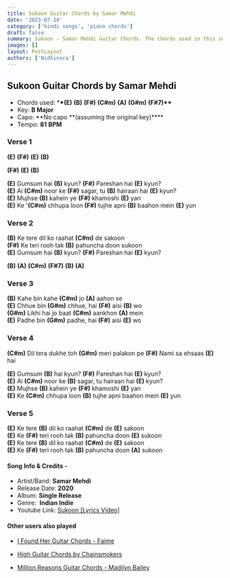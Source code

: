 ```yaml
---
title: Sukoon Guitar Chords by Samar Mehdi
date: '2023-07-14'
category: ['hindi songs', 'piano chords']
draft: false
summary: Sukoon - Samar Mehdi Guitar Chords. The chords used in this song are (E) (B) (F#) (C#m) (A) (G#m) (F#7). key - B major.
images: []
layout: PostLayout
authors: ['Nidhivora']
---
```


## Sukoon Guitar Chords by Samar Mehdi

- Chords used: \***\*(E)** **(B)** **(F#)** **(C#m)** **(A)** **(G#m)** **(F#7)\*\***
- Key: **B Major**
- Capo: **No capo **(assuming the original key)\*\*\*\*
- Tempo: **81** **BPM**

### **Verse 1**

**(E)** **(F#)** **(E)** **(B)**

**(F#)** **(E)** **(B)**

**(E)** Gumsum hai **(B)** kyun? **(F#)** Pareshan hai **(E)** kyun?\
**(E)** Ai **(C#m)** noor ke **(F#)** sagar, tu **(B)** hairaan hai **(E)** kyun?\
**(E)** Mujhse **(B)** kahein ye **(F#)** khamoshi **(E)** yan\
**(E)** Ke '**(C#m)** chhupa loon **(F#)** tujhe apni **(B)** baahon mein **(E)** yun

### **Verse 2**

**(B)** Ke tere dil ko raahat **(C#m)** de sakoon\
**(F#)** Ke teri rooh tak **(B)** pahuncha doon sukoon\
**(E)** Gumsum hai **(B)** kyun? **(F#)** Pareshan hai **(E)** kyun?

**(B)** **(A)** **(C#m)** **(F#7)** **(B)** **(A)**

### **Verse 3**

**(B)** Kahe bin kahe **(C#m)** jo **(A)** aahon se\
**(E)** Chhue bin **(G#m)** chhue, hai **(F#)** aisi **(B)** wo\
**(G#m)** Likhi hai jo baat **(C#m)** aankhon **(A)** mein\
**(E)** Padhe bin **(G#m)** padhe, hai **(F#)** aisi **(E)** wo

### **Verse 4**

**(C#m)** Dil tera dukhe toh **(G#m)** meri palakon pe
**(F#)** Nami sa ehsaas **(E)** hai

**(E)** Gumsum **(B)** hai kyun? **(F#)** Pareshan hai **(E)** kyun?\
**(E)** Ai **(C#m)** noor ke **(B)** sagar, tu hairaan hai **(E)** kyun?\
**(E)** Mujhse **(B)** kahein ye **(F#)** khamoshi **(E)** yan\
**(E)** Ke **(C#m)** chhupa loon **(B)** tujhe apni baahon mein **(E)** yun

### **Verse 5**

**(E)** Ke tere **(B)** dil ko raahat **(C#m)** de **(E)** sakoon\
**(E)** Ke **(F#)** teri rooh tak **(B)** pahuncha doon **(E)** sukoon\
**(E)** Ke tere **(B)** dil ko raahat **(C#m)** de **(E)** sakoon\
**(E)** Ke **(F#)** teri rooh tak **(B)** pahuncha doon **(A)** sukoon

#### Song Info & Credits -

- Artist/Band: **Samar Mehdi**
- Release Date: **2020**
- Album: **Single Release**
- Genre:  **Indian Indie**
- Youtube Link: [Sukoon [Lyrics Video]](https://www.youtube.com/watch?v=FKbQWqE6td0)

#### Other users also played

- [I Found Her Guitar Chords - Faime](https://www.chordsco.com/chords/i-found-her-guitar-chords-faime)
- [High Guitar Chords by Chainsmokers](https://www.chordsco.com/chords/high-guitar-chords-by-chainsmokers)

- [Million Reasons Guitar Chords - Madilyn Bailey](https://www.chordsco.com/chords/million-reasons-guitar-chords-madilyn-bailey)
